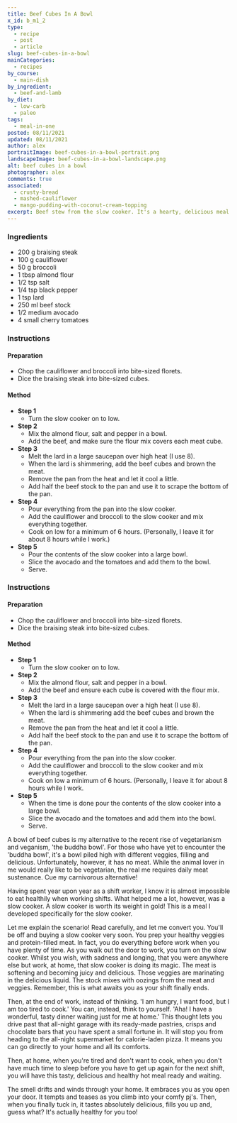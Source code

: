 ```yaml
---
title: Beef Cubes In A Bowl
x_id: b_m1_2
type:
  - recipe
  - post
  - article
slug: beef-cubes-in-a-bowl
mainCategories: 
  - recipes
by_course: 
  - main-dish
by_ingredient: 
  - beef-and-lamb
by_diet: 
  - low-carb
  - paleo
tags: 
  - meal-in-one
posted: 08/11/2021
updated: 08/11/2021
author: alex
portraitImage: beef-cubes-in-a-bowl-portrait.png
landscapeImage: beef-cubes-in-a-bowl-landscape.png
alt: beef cubes in a bowl
photographer: alex
comments: true 
associated:
  - crusty-bread
  - mashed-cauliflower
  - mango-pudding-with-coconut-cream-topping
excerpt: Beef stew from the slow cooker. It's a hearty, delicious meal by itself - the most comforting of comfort food to warm up with after a long day.
---
```


<Ingredients>

### Ingredients

  - 200 g braising steak
  - 100 g cauliflower
  - 50 g broccoli
  - 1 tbsp almond flour
  - 1/2 tsp salt
  - 1/4 tsp black pepper
  - 1 tsp lard
  - 250 ml beef stock
  - 1/2 medium avocado
  - 4 small cherry tomatoes

</Ingredients>

<Instructions>

### Instructions

#### Preparation

  - Chop the cauliflower and broccoli into bite-sized florets.
  - Dice the braising steak into bite-sized cubes.

#### Method

  - **Step 1**
    - Turn the slow cooker on to low.
  - **Step 2**
    - Mix the almond flour, salt and pepper in a bowl.
    - Add the beef, and make sure the flour mix covers each meat cube.
  - **Step 3**
    - Melt the lard in a large saucepan over high heat (I use 8). 
    - When the lard is shimmering, add the beef cubes and brown the meat.
    - Remove the pan from the heat and let it cool a little.
    - Add half the beef stock to the pan and use it to scrape the bottom of
  the pan.
  - **Step 4**
    - Pour everything from the pan into the slow cooker. 
    - Add the cauliflower and broccoli to the slow cooker and mix everything
  together.
    - Cook on low for a minimum of 6 hours. (Personally, I leave it for about 8 hours while I work.)
  - **Step 5** 
    - Pour the contents of the slow cooker into a large bowl.
    - Slice the avocado and the tomatoes and add them to the bowl.
    - Serve.

</Instructions>

<Instructions>

### Instructions

#### Preparation

  - Chop the cauliflower and broccoli into bite-sized florets.
  - Dice the braising steak into bite-sized cubes.

#### Method

  - **Step 1**
    - Turn the slow cooker on to low.
  - **Step 2**
    - Mix the almond flour, salt and pepper in a bowl.
    - Add the beef and ensure each cube is covered with the flour mix.
  - **Step 3**
    - Melt the lard in a large saucepan over a high heat (I use 8). 
    - When the lard is shimmering add the beef cubes and brown the meat.
    - Remove the pan from the heat and let it cool a little.
    - Add half the beef stock to the pan and use it to scrape the bottom of
  the pan.
  - **Step 4**
    - Pour everything from the pan into the slow cooker. 
    - Add the cauliflower and broccoli to the slow cooker and mix everything
  together.
    - Cook on low a minimum of 6 hours. (Personally, I leave it for about 8
  hours while I work.
  - **Step 5** 
    - When the time is done pour the contents of the slow cooker into a
  large bowl.
    - Slice the avocado and the tomatoes and add them into the bowl.
    - Serve.

</Instructions>

<RecipeBody>

A bowl of beef cubes is my alternative to the recent rise of vegetarianism and veganism, 'the buddha bowl'. For those who have yet to encounter the 'buddha bowl', it's a bowl piled high with different veggies, filling and delicious. Unfortunately, however, it has no meat. While the animal lover in me would really like to be vegetarian, the real me requires daily meat sustenance. Cue my carnivorous alternative!

Having spent year upon year as a shift worker, I know it is almost impossible to eat healthily when working shifts. What helped me a lot, however, was a slow cooker. A slow cooker is worth its weight in gold! This is a meal I developed specifically for the slow cooker. 

Let me explain the scenario! Read carefully, and let me convert you. You'll be off and buying a slow cooker very soon. You prep your healthy veggies and protein-filled meat. In fact, you do everything before work when you have plenty of time. As you walk out the door to work, you turn on the slow cooker. Whilst you wish, with sadness and longing, that you were anywhere else but work, at home, that slow cooker is doing its magic. The meat is softening and becoming juicy and delicious. Those veggies are marinating in the delicious liquid. The stock mixes with oozings from the meat and veggies. Remember, this is what awaits you as your shift finally ends.

Then, at the end of work, instead of thinking. 'I am hungry, I want food, but I am too tired to cook.' You can, instead, think to yourself. 'Aha! I have a wonderful, tasty dinner waiting just for me at home.'
This thought lets you drive past that all-night garage with its ready-made pastries, crisps and chocolate bars that you have spent a small fortune in. It will stop you from heading to the all-night supermarket for calorie-laden pizza. It means you can go directly to your home and all its comforts. 

Then, at home, when you're tired and don't want to cook, when you don't have much time to sleep before you have to get up again for the next shift, you will have this tasty, delicious and healthy hot meal ready and waiting. 

The smell drifts and winds through your home. It embraces you as you open your door. It tempts and teases as you climb into your comfy pj's. Then, when you finally tuck in, it tastes absolutely delicious, fills you up and, guess what? It's actually healthy for you too!

</RecipeBody>
